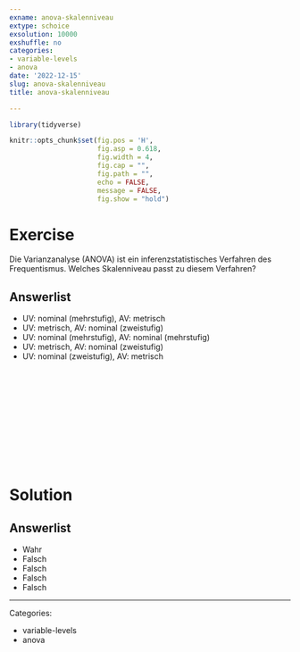 ```yaml
---
exname: anova-skalenniveau
extype: schoice
exsolution: 10000
exshuffle: no
categories:
- variable-levels
- anova
date: '2022-12-15'
slug: anova-skalenniveau
title: anova-skalenniveau

---
```





```r
library(tidyverse)
```


```r
knitr::opts_chunk$set(fig.pos = 'H',
                      fig.asp = 0.618,
                      fig.width = 4,
                      fig.cap = "", 
                      fig.path = "",
                      echo = FALSE,
                      message = FALSE,
                      fig.show = "hold")
```






# Exercise

Die Varianzanalyse (ANOVA) ist ein inferenzstatistisches Verfahren des Frequentismus. Welches Skalenniveau passt zu diesem Verfahren?
  
  
Answerlist
----------
* UV: nominal (mehrstufig), AV: metrisch
* UV: metrisch, AV: nominal (zweistufig)
* UV: nominal (mehrstufig), AV: nominal (mehrstufig)
* UV: metrisch, AV: nominal (zweistufig)
* UV: nominal (zweistufig), AV: metrisch





</br>
</br>
</br>
</br>
</br>
</br>
</br>
</br>
</br>
</br>

# Solution


Answerlist
----------
  
  
* Wahr
* Falsch
* Falsch
* Falsch
* Falsch





---

Categories: 

- variable-levels
- anova

